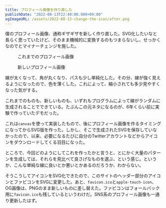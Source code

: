 ```yaml
---
title: プロフィール画像を作り直した
publishDate: "2022-08-13T22:40:00.000+09:00"
ogImageURL: /assets/2022-08-13-change-the-icon/after.png
---
```



僕のプロフィール画像、通称ギザギザを新しく作り直した。SVG化したいなと長らく思っていたけど、そのまま機械的に変換するのもつまらないし、せっかくなのでとマイナーチェンジを施した。

<figure>
	<Image
		class="w-64"
		src={import("./assets/2022-08-13-change-the-icon/before.png")}
		alt=""
	/>
	<figcaption>これまでのプロフィール画像</figcaption>
</figure>

<figure>
	<Image
		class="w-64"
		src={import("./assets/2022-08-13-change-the-icon/after.png")}
		alt=""
	/>
	<figcaption>新しいプロフィール画像</figcaption>
</figure>

線が太くなって、角が丸くなり、パスも少し単純化した。その分、線が強く見えるようになったので、色を薄くした。これによって、縮小されても多少見やすくなった気がする。

これまでのものも、新しいものも、いずれもプログラムによって線がランダムに生成されることでできている。たぶんこの元ネタになるのが、6年くらい前に実験で作っていたデモだった。

<Tweet id="https://twitter.com/_yuheiy/status/1558387257186590720" />

これは`canvas`を使って実装したもので、後にプロフィール画像を作るタイミングになってからSVG版を作った。しかし、そこで生成されたSVGを保存していなかったので、以来、必要になるたびに自分のTwitterアカウントなどからアイコンをダウンロードしてくる羽目になった。

ところで、今回どのようにしてこれを作ったかと言うと、とにかく大量のパターンを生成しては、それらを見比べて良さげなものを選ぶ、という感じ。というか、こんな単純な線に良いとか悪いとかあるのだろうか、わからない。

<Tweet id="https://twitter.com/_yuheiy/status/1558405235328286720" />

そうこうしてアイコンをSVG化できたので、このサイトのヘッダー部分のアイコンとファビコンをSVGに変更した。あと、`favicon.ico`と`apple-touch-icon`、OG画像は、PNGのまま新しいものに差し替えた。ファビコンはフォールバック用に`favicon.ico`も残しているというわけだ。SNS系のプロフィール画像も一通り更新したはず。
